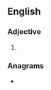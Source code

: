 ==English==

===Adjective===
{{head|en|adjective comparative form}}

# {{en-comparative of|baggy}}

===Anagrams===
* {{anagrams|en|braggie}}